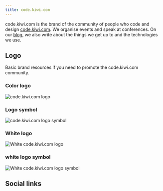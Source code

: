 ```yaml
---
title: code.kiwi.com
---
```


code.kiwi.com is the brand of the community of people
who code and design [code.kiwi.com](https://kiwi.com/).
We organise events and speak at conferences.
On our [blog](https://code.kiwi.com/),
we also write about the things we get up to and the technologies we use.

## Logo

Basic brand resources if you need to promote the code.kiwi.com community.

### Color logo

![code.kiwi.com logo](../../../../images/brand/code-kiwi-com/codekiwicom-logo.png)

<FancyLink
  title="Download the full color logo as .png"
  href="/brand/code-kiwi-com/codekiwicom-logo.png"
  icon="download"
  download
/>

<FancyLink
  title="Download the full color logo as .pdf"
  href="/brand/code-kiwi-com/codekiwicom-logo.pdf"
  icon="download"
  download
/>

<FancyLink
  title="Download the full color logo as .svg"
  href="/brand/code-kiwi-com/codekiwicom-logo.svg"
  icon="download"
  download
/>

<FancyLink
  title="Download the full color logo as .eps"
  href="/brand/code-kiwi-com/codekiwicom-logo.eps"
  icon="download"
  download
/>

### Logo symbol

![code.kiwi.com logo symbol](../../../../images/brand/code-kiwi-com/codekiwicom-logo-symbol.png)

<FancyLink
  title="Download the logo symbol as .png"
  href="/brand/code-kiwi-com/codekiwicom-logo-symbol.png"
  icon="download"
  download
/>

<FancyLink
  title="Download the logo symbol as .pdf"
  href="/brand/code-kiwi-com/codekiwicom-logo-symbol.pdf"
  icon="download"
  download
/>

<FancyLink
  title="Download the logo symbol as .svg"
  href="/brand/code-kiwi-com/codekiwicom-logo-symbol.svg"
  icon="download"
  download
/>

<FancyLink
  title="Download the logo symbol as .eps"
  href="/brand/code-kiwi-com/codekiwicom-logo-symbol.eps"
  icon="download"
  download
/>

### White logo

![White code.kiwi.com logo](../../../../images/brand/code-kiwi-com/codekiwicom-logo-white.png)

<FancyLink
  title="Download the white logo as .png"
  href="/brand/code-kiwi-com/codekiwicom-logo-white.png"
  icon="download"
  download
/>

<FancyLink
  title="Download the white logo as .pdf"
  href="/brand/code-kiwi-com/codekiwicom-logo-white.pdf"
  icon="download"
  download
/>

<FancyLink
  title="Download the white logo as .svg"
  href="/brand/code-kiwi-com/codekiwicom-logo-white.svg"
  icon="download"
  download
/>

<FancyLink
  title="Download the white logo as .eps"
  href="/brand/code-kiwi-com/codekiwicom-logo-white.eps"
  icon="download"
  download
/>

### white logo symbol

![White code.kiwi.com logo symbol](../../../../images/brand/code-kiwi-com/codekiwicom-logo-symbol-white.png)

<FancyLink
  title="Download the white logo symbol as .png"
  href="/brand/code-kiwi-com/codekiwicom-logo-symbol-white.png"
  icon="download"
  download
/>

<FancyLink
  title="Download the white logo symbol as .pdf"
  href="/brand/code-kiwi-com/codekiwicom-logo-symbol-white.pdf"
  icon="download"
  download
/>

<FancyLink
  title="Download the white logo symbol as .svg"
  href="/brand/code-kiwi-com/codekiwicom-logo-symbol-white.svg"
  icon="download"
  download
/>

<FancyLink
  title="Download the white logo symbol as .eps"
  href="/brand/code-kiwi-com/codekiwicom-logo-symbol-white.eps"
  icon="download"
  download
/>

## Social links

<FancyLink
  title="code.kiwi.com blog"
  href="https://code.kiwi.com/"
  icon="medium"
/>

<FancyLink
  title="code.kiwi.com on Twitter"
  href="https://twitter.com/codekiwicom"
  icon="twitter"
/>

<FancyLink
  title="code.kiwi.com on Facebook"
  href="https://www.facebook.com/codekiwicom/"
  icon="facebook"
/>

<FancyLink
  title="code.kiwi.com on Instagram"
  href="https://www.instagram.com/codekiwicom/"
  icon="instagram"
/>
